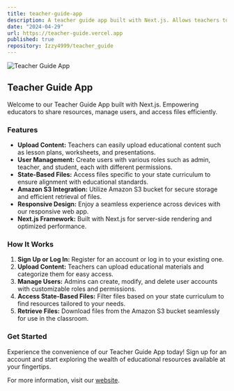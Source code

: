 ```yaml
---
title: teacher-guide-app
description: A teacher guide app built with Next.js. Allows teachers to upload content, create users with various roles, and access files based on their state. Uses Amazon S3 bucket to store files.
date: "2024-04-29"
url: https://teacher-guide.vercel.app
published: true
repository: Izzy4999/teacher_guide
---
```


![Teacher Guide App](https://utfs.io/f/c834db36-b03c-4df4-8457-3220561ba17e-o3mdot.png)

## Teacher Guide App

Welcome to our Teacher Guide App built with Next.js. Empowering educators to share resources, manage users, and access files efficiently.

### Features

- **Upload Content:** Teachers can easily upload educational content such as lesson plans, worksheets, and presentations.
- **User Management:** Create users with various roles such as admin, teacher, and student, each with different permissions.
- **State-Based Files:** Access files specific to your state curriculum to ensure alignment with educational standards.
- **Amazon S3 Integration:** Utilize Amazon S3 bucket for secure storage and efficient retrieval of files.
- **Responsive Design:** Enjoy a seamless experience across devices with our responsive web app.
- **Next.js Framework:** Built with Next.js for server-side rendering and optimized performance.

### How It Works

1. **Sign Up or Log In:** Register for an account or log in to your existing one.
2. **Upload Content:** Teachers can upload educational materials and categorize them for easy access.
3. **Manage Users:** Admins can create, modify, and delete user accounts with customizable roles and permissions.
4. **Access State-Based Files:** Filter files based on your state curriculum to find resources tailored to your needs.
5. **Retrieve Files:** Download files from the Amazon S3 bucket seamlessly for use in the classroom.

### Get Started

Experience the convenience of our Teacher Guide App today! Sign up for an account and start exploring the wealth of educational resources available at your fingertips.

For more information, visit our [website](https://utfs.io/f/c834db36-b03c-4df4-8457-3220561ba17e-o3mdot.png).
